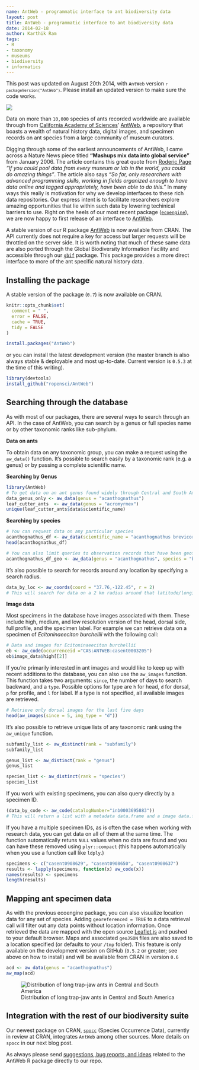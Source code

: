 ```yaml
---
name: AntWeb - programmatic interface to ant biodiversity data
layout: post
title: AntWeb - programmatic interface to ant biodiversity data
date: 2014-02-18
author: Karthik Ram
tags:
- R
- taxonomy
- museums
- biodiversity
- informatics
--- 
```



<div class="alert alert-info" role="alert">
This post was updated on August 20th 2014, with <code>AntWeb</code> version <code>`r packageVersion("AntWeb")`</code>. Please install an updated version to make sure the code works.
</div>


![](/assets/blog-images/2014-02-18-antweb/casent0003205_h_1_high.jpg)

Data on more than `10,000` species of ants recorded worldwide are available through from [California Academy of Sciences](http://www.calacademy.org/)' [AntWeb](http://www.antweb.org/), a repository that boasts a wealth of natural history data, digital images, and specimen records on ant species from a large community of museum curators.

Digging through some of the earliest announcements of AntWeb, I came across a Nature News piece titled __"Mashups mix data into global service"__ from January 2006. The article contains this great quote from [Roderic Page](http://en.wikipedia.org/wiki/Roderic_D.M._Page) _"If you could pool data from every museum or lab in the world, you could do amazing things"_. The article also says _"So far, only researchers with advanced programming skills, working in fields organized enough to have data online and tagged appropriately, have been able to do this."_  In many ways this really is motivation for why we develop interfaces to these rich data repositories. Our express intent is to facilitate researchers explore amazing opportunities that lie within such data by lowering techinical barriers to use. Right on the heels of our most recent package ([`ecoengine`](http://ropensci.org/blog/2014/01/30/ecoengine/)), we are now happy to first release of an interface to  [AntWeb](http://www.antweb.org/). 

A stable version of our R package [AntWeb](http://ropensci.org/AntWeb.html) is now available from CRAN. The API currently does not require a key for access  but larger requests will be throttled on the server side. It is worth noting that much of these same data are also ported through the Global Biodiversity Information Facility and accessible through our [`gbif`](http://ropensci.org/rgbif.html) package. This package provides a more direct interface to more of the ant specific natural history data.

## Installing the package




A stable version of the package (`0.7`) is now available on CRAN. 

```r
knitr::opts_chunk$set(
  comment = " ",
  error = FALSE,
  cache = TRUE,
  tidy = FALSE
)
```


```r
install.packages("AntWeb")  
```

or you can install the latest development version (the master branch is also always stable & deployable and most up-to-date. Current version is `0.5.3` at the time of this writing).


```r
library(devtools)  
install_github("ropensci/AntWeb")
```


## Searching through the database  
As with most of our packages, there are several ways to search through an API. In the case of AntWeb, you can search by a genus or full species name or by other taxonomic ranks like sub-phylum.

__Data on ants__  

To obtain data on any taxonomic group, you can make a request using the `aw_data()` function. It's possible to search easily by a taxonomic rank (e.g. a genus) or by passing a complete scientific name.

__Searching by Genus__  


```r
library(AntWeb)
# To get data on an ant genus found widely through Central and South America
data_genus_only <- aw_data(genus = "acanthognathus")
leaf_cutter_ants  <- aw_data(genus = "acromyrmex")
unique(leaf_cutter_ants$data$scientific_name)
```


__Searching by species__  


```r
# You can request data on any particular species
acanthognathus_df <- aw_data(scientific_name = "acanthognathus brevicornis")
head(acanthognathus_df)
```



```r
# You can also limit queries to observation records that have been geoferenced
acanthognathus_df_geo <- aw_data(genus = "acanthognathus", species = "brevicornis", georeferenced = TRUE)
```
It's also possible to search for records around any location by specifying a search radius.

```r
data_by_loc <- aw_coords(coord = "37.76,-122.45", r = 2)
# This will search for data on a 2 km radius around that latitude/longitude
```


__Image data__

Most specimens in the database have images associated with them. These include high, medium, and low resolution version of the head, dorsal side, full profile, and the specimen label. For example we can retrieve data on a specimen of _Ecitoninaeeciton burchellii_ with the following call:


```r
# Data and images for Ecitoninaeeciton burchellii
eb <- aw_code(occurrenceid ="CAS:ANTWEB:casent0003205")
eb$image_data$high[[2]]
```



If you're primarily interested in ant images and would like to keep up with recent additions to the database, you can also use the `aw_images` function. This function takes two arguments: `since`, the number of days to search backward, and a `type`. Possible options for type are `h` for head, `d` for dorsal, `p` for profile, and `l` for label. If a type is not specified, all available images are retrieved.


```r
# Retrieve only dorsal images for the last five days
head(aw_images(since = 5, img_type = "d"))
```


It's also possible to retrieve unique lists of any taxonomic rank using the `aw_unique` function.


```r
subfamily_list <- aw_distinct(rank = "subfamily")
subfamily_list
```


```r
genus_list <- aw_distinct(rank = "genus")
genus_list
```


```r
species_list <- aw_distinct(rank = "species")
species_list
```



If you work with existing specimens, you can also query directly by a specimen ID.


```r
(data_by_code <- aw_code(catalogNumber="inb0003695883"))
# This will return a list with a metadata data.frame and a image data.frame
```


If you have a multiple specimen IDs, as is often the case when working with research data, you can get data on all of them at the same time. The function automatically retuns `NULL` values when no data are found and you can have these removed using `plyr::compact` (this happens automatically when you use a function call like `ldply`.)


```r
specimens <- c("casent0908629", "casent0908650", "casent0908637")
results <- lapply(specimens, function(x) aw_code(x))
names(results) <- specimens
length(results)
```


## Mapping ant specimen data  

As with the previous ecoengine package, you can also visualize location data for any set of species. Adding `georeferenced = TRUE` to a data retrieval call will filter out any data points without location information. Once retrieved the data are mapped with the open source [Leaflet.js](http://leafletjs.com/) and pushed to your default browser. Maps and associated `geoJSON` files are also saved to a location specified (or defaults to your `/tmp` folder). This feature is only available on the development version on GitHub (`0.5.2` or greater; see above on how to install) and will be available from CRAN in version `0.6`


```r
acd <- aw_data(genus = "acanthognathus")
aw_map(acd)
```

![Distribution of long trap-jaw ants in Central and South America](/assets/blog-images/2014-02-18-antweb/antweb_map.png)

## Integration with the rest of our biodiversity suite  

Our newest package on CRAN, [`spocc`](https://github.com/ropensci/spocc) (Species Occurrence Data), currently in review at CRAN, integrates `AntWeb` among other sources. More details on `spocc` in our next blog post.

As always please send [suggestions, bug reports, and ideas](https://github.com/ropensci/AntWeb/issues/new) related to the AntWeb R package directly to our repo. 

